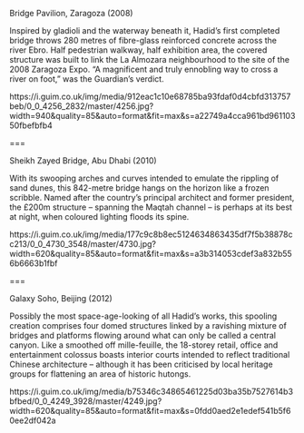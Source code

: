 Bridge Pavilion, Zaragoza (2008)

Inspired by gladioli and the waterway beneath it, Hadid’s first completed bridge throws 280 metres of fibre-glass reinforced concrete across the river Ebro. Half pedestrian walkway, half exhibition area, the covered structure was built to link the La Almozara neighbourhood to the site of the 2008 Zaragoza Expo. “A magnificent and truly ennobling way to cross a river on foot,” was the Guardian’s verdict.

https://i.guim.co.uk/img/media/912eac1c10e68785ba93fdaf0d4cbfd313757beb/0_0_4256_2832/master/4256.jpg?width=940&quality=85&auto=format&fit=max&s=a22749a4cca961bd96110350fbefbfb4

===

Sheikh Zayed Bridge, Abu Dhabi (2010)

With its swooping arches and curves intended to emulate the rippling of sand dunes, this 842-metre bridge hangs on the horizon like a frozen scribble. Named after the country’s principal architect and former president, the £200m structure – spanning the Maqtah channel – is perhaps at its best at night, when coloured lighting floods its spine.

https://i.guim.co.uk/img/media/177c9c8b8ec5124634863435df7f5b38878cc213/0_0_4730_3548/master/4730.jpg?width=620&quality=85&auto=format&fit=max&s=a3b314053cdef3a832b556b6663b1fbf

===

Galaxy Soho, Beijing (2012)

Possibly the most space-age-looking of all Hadid’s works, this spooling creation comprises four domed structures linked by a ravishing mixture of bridges and platforms flowing around what can only be called a central canyon. Like a smoothed off mille-feuille, the 18-storey retail, office and entertainment colossus boasts interior courts intended to reflect traditional Chinese architecture – although it has been criticised by local heritage groups for flattening an area of historic hutongs.

https://i.guim.co.uk/img/media/b75346c34865461225d03ba35b7527614b3bfbed/0_0_4249_3928/master/4249.jpg?width=620&quality=85&auto=format&fit=max&s=0fdd0aed2e1edef541b5f60ee2df042a
